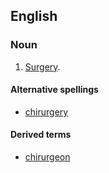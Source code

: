 ==English==
===Noun===
{{en-noun|chirurgies}}
# {{archaic}} [[surgery|Surgery]].

====Alternative spellings====
*[[chirurgery]]

====Derived terms====
*[[chirurgeon]]